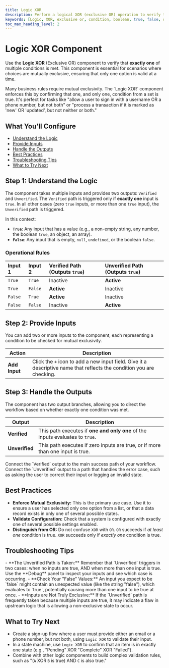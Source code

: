 ```yaml
---
title: Logic XOR
description: Perform a logical XOR (exclusive OR) operation to verify that exactly one of several conditions is true.
keywords: [Logic, XOR, exclusive or, condition, boolean, true, false, one only, mutually exclusive]
toc_max_heading_level: 2
---
```


# Logic XOR Component

Use the **Logic XOR** (Exclusive OR) component to verify that **exactly one** of multiple conditions is met. This component is essential for scenarios where choices are mutually exclusive, ensuring that only one option is valid at a time.

<InfoCallout title="Why this matters">
Many business rules require mutual exclusivity. The `Logic XOR` component enforces this by confirming that one, and only one, condition from a set is true. It's perfect for tasks like "allow a user to sign in with a username OR a phone number, but not both" or "process a transaction if it is marked as 'new' OR 'updated', but not neither or both."
</InfoCallout>

<Spacer size="md" />

## What You’ll Configure

- [Understand the Logic](#step-1-understand-the-logic)
- [Provide Inputs](#step-2-provide-inputs)
- [Handle the Outputs](#step-3-handle-the-outputs)
- [Best Practices](#best-practices)
- [Troubleshooting Tips](#troubleshooting-tips)
- [What to Try Next](#what-to-try-next)

<Spacer size="md" />

## Step 1: Understand the Logic

The component takes multiple inputs and provides two outputs: `Verified` and `Unverified`. The `Verified` path is triggered only if **exactly one** input is `true`. In all other cases (zero `true` inputs, or more than one `true` input), the `Unverified` path is triggered.

In this context:
- **`True`**: Any input that has a value (e.g., a non-empty string, any number, the boolean `true`, an object, an array).
- **`False`**: Any input that is empty, `null`, `undefined`, or the boolean `false`.

### Operational Rules

| Input 1 | Input 2 | Verified Path (Outputs `true`) | Unverified Path (Outputs `true`) |
|:--------|:--------|:-------------------------------|:---------------------------------|
| `True`  | `True`  | Inactive                       | **Active** |
| `True`  | `False` | **Active** | Inactive                         |
| `False` | `True`  | **Active** | Inactive                         |
| `False` | `False` | Inactive                       | **Active** |

<Spacer size="md" />

## Step 2: Provide Inputs

You can add two or more inputs to the component, each representing a condition to be checked for mutual exclusivity.

| Action      | Description                                                                 |
|-------------|-----------------------------------------------------------------------------|
| **Add Input** | Click the `+` icon to add a new input field. Give it a descriptive name that reflects the condition you are checking. |

<Spacer size="md" />

## Step 3: Handle the Outputs

The component has two output branches, allowing you to direct the workflow based on whether exactly one condition was met.

| Output       | Description                                                                                             |
|--------------|---------------------------------------------------------------------------------------------------------|
| **Verified** | This path executes if **one and only one** of the inputs evaluates to `true`.                             |
| **Unverified** | This path executes if zero inputs are true, or if more than one input is true.                           |

<TipCallout title="Branching Your Workflow">
Connect the `Verified` output to the main success path of your workflow. Connect the `Unverified` output to a path that handles the error case, such as asking the user to correct their input or logging an invalid state.
</TipCallout>

<Spacer size="md" />

## Best Practices

- **Enforce Mutual Exclusivity:** This is the primary use case. Use it to ensure a user has selected only one option from a list, or that a data record exists in only one of several possible states.
- **Validate Configuration:** Check that a system is configured with exactly one of several possible settings enabled.
- **Distinguish from OR:** Do not confuse `XOR` with `OR`. `OR` succeeds if *at least one* condition is true. `XOR` succeeds only if *exactly one* condition is true.

<Spacer size="md" />

## Troubleshooting Tips

<InfoCallout title="If your logic isn't branching as expected...">
- **The Unverified Path is Taken:** Remember that `Unverified` triggers in two cases: when no inputs are true, AND when more than one input is true. Use the **Debug** panel to inspect your inputs and see which case is occurring.
- **Check Your "False" Values:** An input you expect to be `false` might contain an unexpected value (like the string "false"), which evaluates to `true`, potentially causing more than one input to be true at once.
- **Inputs are Not Truly Exclusive:** If the `Unverified` path is frequently taken because multiple inputs are true, it may indicate a flaw in upstream logic that is allowing a non-exclusive state to occur.
</InfoCallout>

<Spacer size="md" />

## What to Try Next

- Create a sign-up flow where a user must provide either an email or a phone number, but not both, using `Logic XOR` to validate their input.
- In a state machine, use `Logic XOR` to confirm that an item is in exactly one state (e.g., "Pending" XOR "Complete" XOR "Failed").
- Combine with other logic components to build complex validation rules, such as "(`A` XOR `B` is true) AND `C` is also true."
